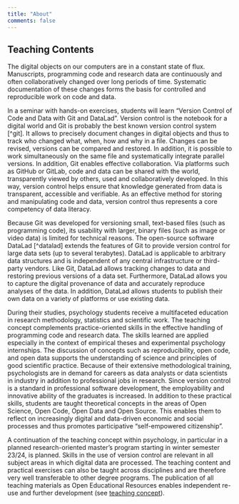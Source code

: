 ```yaml
---
title: "About"
comments: false
---
```


## Teaching Contents

The digital objects on our computers are in a constant state of flux.
Manuscripts, programming code and research data are continuously and often collaboratively changed over long periods of time.
Systematic documentation of these changes forms the basis for controlled and reproducible work on code and data.

In a seminar with hands-on exercises, students will learn "Version Control of Code and Data with Git and DataLad".
Version control is the notebook for a digital world and Git is probably the best known version control system [^git].
It allows to precisely document changes in digital objects and thus to track who changed what, when, how and why in a file.
Changes can be revised, versions can be compared and restored.
In addition, it is possible to work simultaneously on the same file and systematically integrate parallel versions.
In addition, Git enables effective collaboration.
Via platforms such as GitHub or GitLab, code and data can be shared with the world, transparently viewed by others, used and collaboratively developed.
In this way, version control helps ensure that knowledge generated from data is transparent, accessible and verifiable.
As an effective method for storing and manipulating code and data, version control thus represents a core competency of data literacy.

Because Git was developed for versioning small, text-based files (such as programming code), its usability with larger, binary files (such as image or video data) is limited for technical reasons.
The open-source software DataLad [^datalad] extends the features of Git to provide version control for large data sets (up to several terabytes).
DataLad is applicable to arbitrary data structures and is independent of any central infrastructure or third-party vendors.
Like Git, DataLad allows tracking changes to data and restoring previous versions of a data set.
Furthermore, DataLad allows you to capture the digital provenance of data and accurately reproduce analyses of the data.
In addition, DataLad allows students to publish their own data on a variety of platforms or use existing data.

During their studies, psychology students receive a multifaceted education in research methodology, statistics and scientific work.
The teaching concept complements practice-oriented skills in the effective handling of programming code and research data.
The skills learned are applied especially in the context of empirical theses and experimental psychology internships.
The discussion of concepts such as reproducibility, open code, and open data supports the understanding of science and principles of good scientific practice.
Because of their extensive methodological training, psychologists are in demand for careers as data analysts or data scientists in industry in addition to professional jobs in research.
Since version control is a standard in professional software development, the employability and innovative ability of the graduates is increased.
In addition to these practical skills, students are taught theoretical concepts in the areas of Open Science, Open Code, Open Data and Open Source.
This enables them to reflect on increasingly digital and data-driven economic and social processes and thus promotes participative "self-empowered citizenship".

A continuation of the teaching concept within psychology, in particular in a planned research-oriented master's program starting in winter semester 23/24, is planned.
Skills in the use of version control are relevant in all subject areas in which digital data are processed.
The teaching content and practical exercises can also be taught across disciplines and are therefore very well transferable to other degree programs.
The publication of all teaching materials as Open Educational Resources enables independent re-use and further development (see [teaching concept](./teachingconcept.ipynb)).

[^limesurvey]: https://umfragen.uni-hamburg.de/
[^gitkraken]: https://www.gitkraken.com/github-student-developer-pack
[^dataladgooey]: http://docs.datalad.org/projects/gooey/en/stable/
[^jupyter]: https://jupyter.org/
[^quarto]: https://quarto.org/
[^ccybysa]: https://creativecommons.org/licenses/by-sa/4.0/
[^zenodo]: https://zenodo.org/
[^highspeed]: https://wittkuhn.mpib.berlin/highspeed/
[^talkrdm]: https://lennartwittkuhn.com/talk-rdm/
[^jupyterhub]: https://code.min.uni-hamburg.de/
[^binder]: https://mybinder.org/
[^zoom]: https://uni-hamburg.zoom.us/
[^lecture2go]: https://lecture2go.uni-hamburg.de/
[^gitlab]: https://gitlab.rrz.uni-hamburg.de
[^jupyterbook]: https://jupyterbook.org/
[^website]: https://lennartwittkuhn.com/ddtlitlab/
